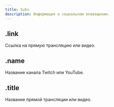 ```yaml
---
title: Subs
description: Информация о социальном оповещении.
---
```


## .link

Ссылка на прямую трансляцию или видео.

<MdnRef dataType="String" />

## .name

Название канала Twitch или YouTube.

<MdnRef dataType="String" />

## .title

Название прямой трансляции или видео.

<MdnRef dataType="String" />

